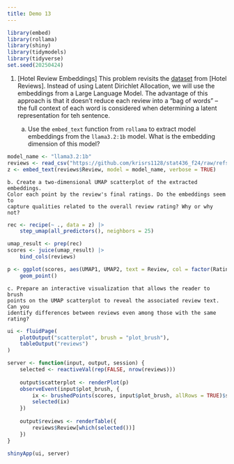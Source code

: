 ```yaml
---
title: Demo 13
---
```


```r
library(embed)
library(rollama)
library(shiny)
library(tidymodels)
library(tidyverse)
set.seed(20250424)
```

1. [Hotel Review Embeddings] This problem revisits the
[dataset](https://github.com/krisrs1128/stat436_f24/raw/refs/heads/main/data/reviews.csv)
from [Hotel Reviews]. Instead of using Latent Dirichlet Allocation, we will use
the embeddings from a Large Language Model. The advantage of this approach is
that it doesn't reduce each review into a "bag of words" -- the full context of
each word is considered when determining a latent representation for teh
sentence.

    a. Use the `embed_text` function from `rollama` to extract model embeddings
    from the `llama3.2:1b` model. What is the embedding dimension of this model?

```r
model_name <- "llama3.2:1b"
reviews <- read_csv("https://github.com/krisrs1128/stat436_f24/raw/refs/heads/main/data/reviews.csv")
z <- embed_text(reviews$Review, model = model_name, verbose = TRUE)
```

    b. Create a two-dimensional UMAP scatterplot of the extracted embeddings.
    Color each point by the review's final ratings. Do the embeddings seem to
    capture qualities related to the overall review rating? Why or why not?

```r
rec <- recipe(~ ., data = z) |>
    step_umap(all_predictors(), neighbors = 25)

umap_result <- prep(rec)
scores <- juice(umap_result) |>
    bind_cols(reviews)

p <- ggplot(scores, aes(UMAP1, UMAP2, text = Review, col = factor(Rating))) +
    geom_point()
```

    c. Prepare an interactive visualization that allows the reader to brush
    points on the UMAP scatterplot to reveal the associated review text. Can you
    identify differences between reviews even among those with the same rating?

```r
ui <- fluidPage(
    plotOutput("scatterplot", brush = "plot_brush"),
    tableOutput("reviews")
)

server <- function(input, output, session) {
    selected <- reactiveVal(rep(FALSE, nrow(reviews)))
    
    output$scatterplot <- renderPlot(p)
    observeEvent(input$plot_brush, {
        ix <- brushedPoints(scores, input$plot_brush, allRows = TRUE)$selected_
        selected(ix)
    })
    
    output$reviews <- renderTable({
        reviews$Review[which(selected())]
    })
}

shinyApp(ui, server)
```